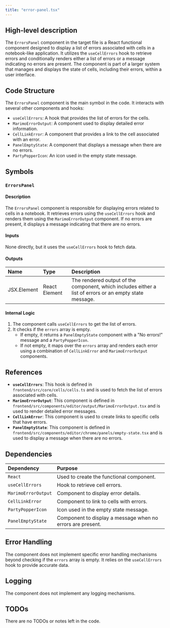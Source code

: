 ```yaml
---
title: "error-panel.tsx"
---
```


## High-level description

The `ErrorsPanel` component in the target file is a React functional component designed to display a list of errors associated with cells in a notebook-like application. It utilizes the `useCellErrors` hook to retrieve errors and conditionally renders either a list of errors or a message indicating no errors are present. The component is part of a larger system that manages and displays the state of cells, including their errors, within a user interface.

## Code Structure

The `ErrorsPanel` component is the main symbol in the code. It interacts with several other components and hooks:
- `useCellErrors`: A hook that provides the list of errors for the cells.
- `MarimoErrorOutput`: A component used to display detailed error information.
- `CellLinkError`: A component that provides a link to the cell associated with an error.
- `PanelEmptyState`: A component that displays a message when there are no errors.
- `PartyPopperIcon`: An icon used in the empty state message.

## Symbols

### `ErrorsPanel`
#### Description
The `ErrorsPanel` component is responsible for displaying errors related to cells in a notebook. It retrieves errors using the `useCellErrors` hook and renders them using the `MarimoErrorOutput` component. If no errors are present, it displays a message indicating that there are no errors.

#### Inputs
None directly, but it uses the `useCellErrors` hook to fetch data.

#### Outputs
| Name | Type | Description |
|:-----|:-----|:------------|
| JSX.Element | React Element | The rendered output of the component, which includes either a list of errors or an empty state message. |

#### Internal Logic
1. The component calls `useCellErrors` to get the list of errors.
2. It checks if the `errors` array is empty.
   - If empty, it returns a `PanelEmptyState` component with a "No errors!" message and a `PartyPopperIcon`.
   - If not empty, it maps over the `errors` array and renders each error using a combination of `CellLinkError` and `MarimoErrorOutput` components.

## References

- **`useCellErrors`**: This hook is defined in `frontend/src/core/cells/cells.ts` and is used to fetch the list of errors associated with cells.
- **`MarimoErrorOutput`**: This component is defined in `frontend/src/components/editor/output/MarimoErrorOutput.tsx` and is used to render detailed error messages.
- **`CellLinkError`**: This component is used to create links to specific cells that have errors.
- **`PanelEmptyState`**: This component is defined in `frontend/src/components/editor/chrome/panels/empty-state.tsx` and is used to display a message when there are no errors.

## Dependencies

| Dependency | Purpose |
|:-----------|:--------|
| `React` | Used to create the functional component. |
| `useCellErrors` | Hook to retrieve cell errors. |
| `MarimoErrorOutput` | Component to display error details. |
| `CellLinkError` | Component to link to cells with errors. |
| `PartyPopperIcon` | Icon used in the empty state message. |
| `PanelEmptyState` | Component to display a message when no errors are present. |

## Error Handling

The component does not implement specific error handling mechanisms beyond checking if the `errors` array is empty. It relies on the `useCellErrors` hook to provide accurate data.

## Logging

The component does not implement any logging mechanisms.

## TODOs

There are no TODOs or notes left in the code.
